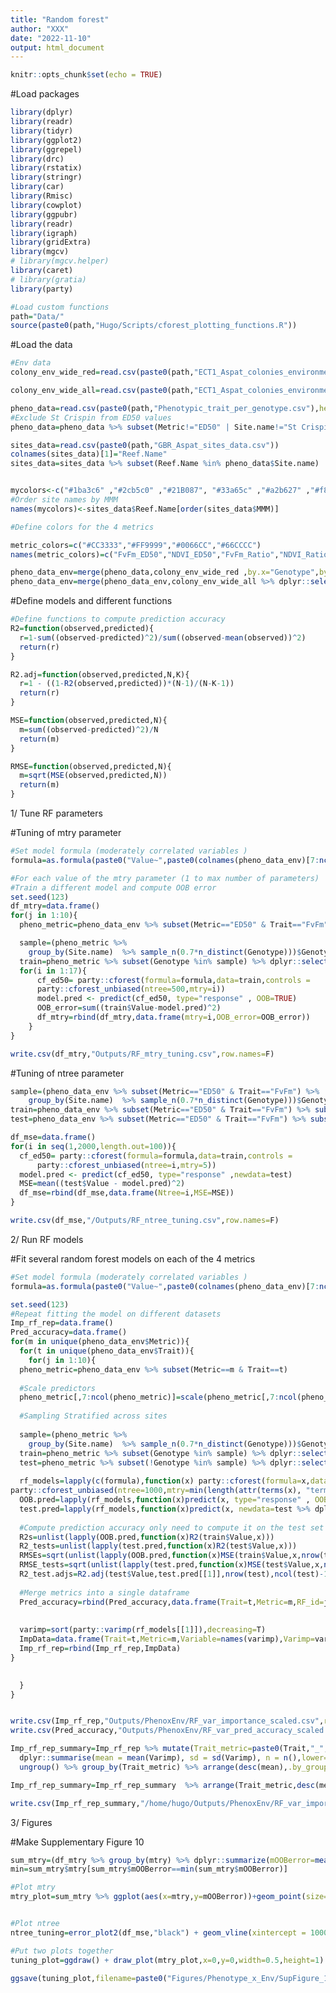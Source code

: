 ```yaml
---
title: "Random forest"
author: "XXX"
date: "2022-11-10"
output: html_document
---
```


```r
knitr::opts_chunk$set(echo = TRUE)
```

#Load packages
```r
library(dplyr)
library(readr)
library(tidyr)
library(ggplot2)
library(ggrepel)
library(drc)
library(rstatix)
library(stringr)
library(car)
library(Rmisc)
library(cowplot)
library(ggpubr)
library(readr)
library(igraph)
library(gridExtra)
library(mgcv)
# library(mgcv.helper)
library(caret)
# library(gratia)
library(party)

#Load custom functions 
path="Data/"
source(paste0(path,"Hugo/Scripts/cforest_plotting_functions.R"))
```

#Load the data
```r
#Env data
colony_env_wide_red=read.csv(paste0(path,"ECT1_Aspat_colonies_environmental_data_uncor_v3_0.7.csv"),header=T)

colony_env_wide_all=read.csv(paste0(path,"ECT1_Aspat_colonies_environmental_data_24metrics.csv"),header=T)

pheno_data=read.csv(paste0(path,"Phenotypic_trait_per_genotype.csv"),header=T)
#Exclude St Crispin from ED50 values
pheno_data=pheno_data %>% subset(Metric!="ED50" | Site.name!="St Crispin")

sites_data=read.csv(paste0(path,"GBR_Aspat_sites_data.csv"))
colnames(sites_data)[1]="Reef.Name"
sites_data=sites_data %>% subset(Reef.Name %in% pheno_data$Site.name)


mycolors<-c("#1ba3c6" ,"#2cb5c0" ,"#21B087", "#33a65c" ,"#a2b627" ,"#f8b620", "#f89217", "#f06719","#e03426" ,"#f64971", "#fc719e" , "#ce69be", "#7873c0", "#4f7cba")
#Order site names by MMM
names(mycolors)<-sites_data$Reef.Name[order(sites_data$MMM)]

#Define colors for the 4 metrics 

metric_colors=c("#CC3333","#FF9999","#0066CC","#66CCCC")
names(metric_colors)=c("FvFm_ED50","NDVI_ED50","FvFm_Ratio","NDVI_Ratio")

pheno_data_env=merge(pheno_data,colony_env_wide_red ,by.x="Genotype",by.y="Genotype")
pheno_data_env=merge(pheno_data_env,colony_env_wide_all %>% dplyr::select(c(Genotype,MMM)),by="Genotype")
```

#Define models and different functions 
```r

#Define functions to compute prediction accuracy
R2=function(observed,predicted){
  r=1-sum((observed-predicted)^2)/sum((observed-mean(observed))^2)
  return(r)
}

R2.adj=function(observed,predicted,N,K){
  r=1 - ((1-R2(observed,predicted))*(N-1)/(N-K-1))
  return(r)
}

MSE=function(observed,predicted,N){
  m=sum((observed-predicted)^2)/N
  return(m)
}

RMSE=function(observed,predicted,N){
  m=sqrt(MSE(observed,predicted,N))
  return(m)
}

```

1/ Tune RF parameters

#Tuning of mtry parameter
```r
#Set model formula (moderately correlated variables )
formula=as.formula(paste0("Value~",paste0(colnames(pheno_data_env)[7:ncol(pheno_data_env)],collapse = "+")))

#For each value of the mtry parameter (1 to max number of parameters)
#Train a different model and compute OOB error 
set.seed(123)
df_mtry=data.frame()
for(j in 1:10){
  pheno_metric=pheno_data_env %>% subset(Metric=="ED50" & Trait=="FvFm")

  sample=(pheno_metric %>% 
    group_by(Site.name)  %>% sample_n(0.7*n_distinct(Genotype)))$Genotype
  train=pheno_metric %>% subset(Genotype %in% sample) %>% dplyr::select(-c(Genotype,Site.name))
  for(i in 1:17){
      cf_ed50= party::cforest(formula=formula,data=train,controls =
      party::cforest_unbiased(ntree=500,mtry=i))
      model.pred <- predict(cf_ed50, type="response" , OOB=TRUE)
      OOB_error=sum((train$Value-model.pred)^2)
      df_mtry=rbind(df_mtry,data.frame(mtry=i,OOB_error=OOB_error))
    }
}

write.csv(df_mtry,"Outputs/RF_mtry_tuning.csv",row.names=F)
```


#Tuning of ntree parameter 
```r
sample=(pheno_data_env %>% subset(Metric=="ED50" & Trait=="FvFm") %>% 
    group_by(Site.name)  %>% sample_n(0.7*n_distinct(Genotype)))$Genotype
train=pheno_data_env %>% subset(Metric=="ED50" & Trait=="FvFm") %>% subset(Genotype %in% sample) %>% dplyr::select(-c(Genotype,Site.name))
test=pheno_data_env %>% subset(Metric=="ED50" & Trait=="FvFm") %>% subset(!Genotype %in% sample) %>% dplyr::select(-c(Site.name,Genotype,Metric,CI,Trait))

df_mse=data.frame()
for(i in seq(1,2000,length.out=100)){
  cf_ed50= party::cforest(formula=formula,data=train,controls =
      party::cforest_unbiased(ntree=i,mtry=5))
  model.pred <- predict(cf_ed50, type="response" ,newdata=test)
  MSE=mean((test$Value - model.pred)^2)
  df_mse=rbind(df_mse,data.frame(Ntree=i,MSE=MSE))
}

write.csv(df_mse,"/Outputs/RF_ntree_tuning.csv",row.names=F)
```

2/ Run RF models 


#Fit several random forest models on each of the 4 metrics 
```r
#Set model formula (moderately correlated variables )
formula=as.formula(paste0("Value~",paste0(colnames(pheno_data_env)[7:ncol(pheno_data_env)],collapse = "+")))

set.seed(123)
#Repeat fitting the model on different datasets 
Imp_rf_rep=data.frame()
Pred_accuracy=data.frame()
for(m in unique(pheno_data_env$Metric)){
  for(t in unique(pheno_data_env$Trait)){
    for(j in 1:10){
  pheno_metric=pheno_data_env %>% subset(Metric==m & Trait==t)
  
  #Scale predictors 
  pheno_metric[,7:ncol(pheno_metric)]=scale(pheno_metric[,7:ncol(pheno_metric)])
  
  #Sampling Stratified across sites
  
  sample=(pheno_metric %>% 
    group_by(Site.name)  %>% sample_n(0.7*n_distinct(Genotype)))$Genotype
  train=pheno_metric %>% subset(Genotype %in% sample) %>% dplyr::select(-c(Genotype,Site.name))
  test=pheno_metric %>% subset(!Genotype %in% sample) %>% dplyr::select(-c(Site.name,Genotype,Metric,CI,Trait))
  
  rf_models=lapply(c(formula),function(x) party::cforest(formula=x,data=train,controls =
party::cforest_unbiased(ntree=1000,mtry=min(length(attr(terms(x), "term.labels")),5))))
  OOB.pred=lapply(rf_models,function(x)predict(x, type="response" , OOB=TRUE))
  test.pred=lapply(rf_models,function(x)predict(x, newdata=test %>% dplyr::select(-c(Value))))
  
  #Compute prediction accuracy only need to compute it on the test set
  R2s=unlist(lapply(OOB.pred,function(x)R2(train$Value,x)))
  R2_tests=unlist(lapply(test.pred,function(x)R2(test$Value,x)))
  RMSEs=sqrt(unlist(lapply(OOB.pred,function(x)MSE(train$Value,x,nrow(train)))))
  RMSE_tests=sqrt(unlist(lapply(test.pred,function(x)MSE(test$Value,x,nrow(test)))))
  R2_test.adjs=R2.adj(test$Value,test.pred[[1]],nrow(test),ncol(test)-1)
  
  #Merge metrics into a single dataframe 
  Pred_accuracy=rbind(Pred_accuracy,data.frame(Trait=t,Metric=m,RF_id=j,Model=c("Full model"),R2=R2s,R2_test=R2_tests,R2_test.adj=R2_test.adjs,RMSE=RMSEs,RMSE_test=RMSE_tests,Formula=paste(deparse(formula, width.cutoff = 500), collapse="")))
  
  
  varimp=sort(party::varimp(rf_models[[1]]),decreasing=T)
  ImpData=data.frame(Trait=t,Metric=m,Variable=names(varimp),Varimp=varimp,RF_id=j)
  Imp_rf_rep=rbind(Imp_rf_rep,ImpData)
}

    
  }
}


write.csv(Imp_rf_rep,"Outputs/PhenoxEnv/RF_var_importance_scaled.csv",row.names=F)
write.csv(Pred_accuracy,"Outputs/PhenoxEnv/RF_var_pred_accuracy_scaled.csv",row.names=F)

Imp_rf_rep_summary=Imp_rf_rep %>% mutate(Trait_metric=paste0(Trait,"_",Metric)) %>% group_by(Trait_metric,Variable) %>%
  dplyr::summarise(mean = mean(Varimp), sd = sd(Varimp), n = n(),lower=Rmisc::CI(Varimp, ci=0.95)[3],upper=Rmisc::CI(Varimp, ci=0.95)[1],q1=quantile(Varimp)[2],q3=quantile(Varimp)[4],median=median(Varimp),IQ=q3-q1,min=q1-1.5*IQ,max=q3+1.5*IQ) %>%
  ungroup() %>% group_by(Trait_metric) %>% arrange(desc(mean),.by_group=TRUE)

Imp_rf_rep_summary=Imp_rf_rep_summary  %>% arrange(Trait_metric,desc(mean))

write.csv(Imp_rf_rep_summary,"/home/hugo/Outputs/PhenoxEnv/RF_var_importance_summary.csv",row.names=F)
```

3/ Figures

#Make Supplementary Figure 10 
```r
sum_mtry=(df_mtry %>% group_by(mtry) %>% dplyr::summarize(mOOBerror=mean(OOB_error)))
min=sum_mtry$mtry[sum_mtry$mOOBerror==min(sum_mtry$mOOBerror)]

#Plot mtry
mtry_plot=sum_mtry %>% ggplot(aes(x=mtry,y=mOOBerror))+geom_point(size=8,shape=18)+ geom_line(size=1.5)+ theme_classic()+ labs(x="mtry value",y="OOB error") + theme(axis.text.x=element_text(size=15,color="black"),axis.text.y=element_text(size=15,color="black"),axis.title.x = element_text(size=15,color="black"),axis.title.y = element_text(size=15,color="black",margin = ggplot2::margin(t = 0, r = 15, b = 0, l = 0)),legend.title = element_text(size=15,color="black"),legend.text = element_text(size=15,color="black"),legend.position ="none",legend.background = element_rect(fill = "transparent"),panel.background = element_rect(colour = "black", size=1.5,fill="white"),plot.background = element_rect(fill = "white",colour = NA)) + geom_vline(xintercept = min,colour="red",linetype="dashed",size=1)


#Plot ntree
ntree_tuning=error_plot2(df_mse,"black") + geom_vline(xintercept = 1000,colour="red",linetype="dashed",size=1)

#Put two plots together 
tuning_plot=ggdraw() + draw_plot(mtry_plot,x=0,y=0,width=0.5,height=1) + draw_plot(ntree_tuning,x=0.5,y=0,width=0.5,height=1) + draw_plot_label(label=c("a", "b"),x=c(0.0, 0.5),c(1,1),size = 25)

ggsave(tuning_plot,filename=paste0("Figures/Phenotype_x_Env/SupFigure_10.png"),width=14,height=8,dpi=320)

```

